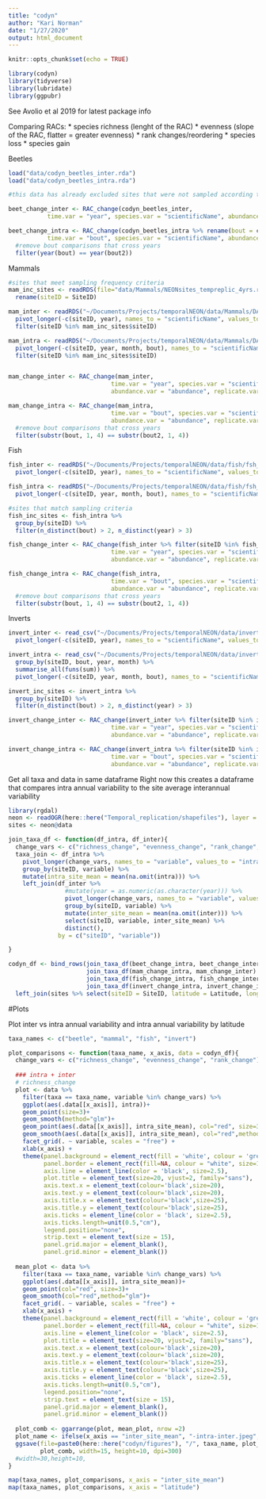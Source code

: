 ```yaml
---
title: "codyn"
author: "Kari Norman"
date: "1/27/2020"
output: html_document
---
```


```r
knitr::opts_chunk$set(echo = TRUE)
```

```r
library(codyn)
library(tidyverse) 
library(lubridate)
library(ggpubr)
```

See Avolio et al 2019 for latest package info

Comparing RACs:
* species richness (lenght of the RAC) 
* evenness (slope of the RAC, flatter = greater evenness)
* rank changes/reordering
* species loss
* species gain

Beetles
```r
load("data/codyn_beetles_inter.rda")
load("data/codyn_beetles_intra.rda")

#this data has already excluded sites that were not sampled according to our cutoff (four years of data with at least 3 replicates in a year)

beet_change_inter <- RAC_change(codyn_beetles_inter, 
           time.var = "year", species.var = "scientificName", abundance.var = "cpue", replicate.var = "siteID")

beet_change_intra <- RAC_change(codyn_beetles_intra %>% rename(bout = collectDate),
           time.var = "bout", species.var = "scientificName", abundance.var = "cpue", replicate.var = "siteID") %>%
  #remove bout comparisons that cross years
  filter(year(bout) == year(bout2))
```

Mammals
```r
#sites that meet sampling frequency criteria 
mam_inc_sites <- readRDS(file="data/Mammals/NEONsites_tempreplic_4yrs.rds") %>% 
  rename(siteID = SiteID)

mam_inter <- readRDS("~/Documents/Projects/temporalNEON/data/Mammals/DATA_mammals_abs-abund-inter.rds") %>%
  pivot_longer(-c(siteID, year), names_to = "scientificName", values_to = "abundance") %>%
  filter(siteID %in% mam_inc_sites$siteID)

mam_intra <- readRDS("~/Documents/Projects/temporalNEON/data/Mammals/DATA_mammals_abs-abund-intra.rds") %>%
  pivot_longer(-c(siteID, year, month, bout), names_to = "scientificName", values_to = "abundance") %>%
  filter(siteID %in% mam_inc_sites$siteID)


mam_change_inter <- RAC_change(mam_inter, 
                             time.var = "year", species.var = "scientificName",
                             abundance.var = "abundance", replicate.var = "siteID")

mam_change_intra <- RAC_change(mam_intra, 
                             time.var = "bout", species.var = "scientificName",
                             abundance.var = "abundance", replicate.var = "siteID") %>%
  #remove bout comparisons that cross years
  filter(substr(bout, 1, 4) == substr(bout2, 1, 4))
```

Fish
```r
fish_inter <- readRDS("~/Documents/Projects/temporalNEON/data/fish/fsh_BAT_inter.rds") %>%
  pivot_longer(-c(siteID, year), names_to = "scientificName", values_to = "abundance")

fish_intra <- readRDS("~/Documents/Projects/temporalNEON/data/fish/fsh_BAT_intra.rds") %>%
  pivot_longer(-c(siteID, year, month, bout), names_to = "scientificName", values_to = "abundance")

#sites that match sampling criteria
fish_inc_sites <- fish_intra %>% 
  group_by(siteID) %>% 
  filter(n_distinct(bout) > 2, n_distinct(year) > 3)

fish_change_inter <- RAC_change(fish_inter %>% filter(siteID %in% fish_inc_sites$siteID), 
                             time.var = "year", species.var = "scientificName",
                             abundance.var = "abundance", replicate.var = "siteID")

fish_change_intra <- RAC_change(fish_intra, 
                             time.var = "bout", species.var = "scientificName",
                             abundance.var = "abundance", replicate.var = "siteID") %>%
  #remove bout comparisons that cross years
  filter(substr(bout, 1, 4) == substr(bout2, 1, 4))
```

Inverts
```r
invert_inter <- read_csv("~/Documents/Projects/temporalNEON/data/inverts/inverts_table_year_BAT.csv") %>%
  pivot_longer(-c(siteID, year), names_to = "scientificName", values_to = "abundance")

invert_intra <- read_csv("~/Documents/Projects/temporalNEON/data/inverts/inverts_table_bout_BAT.csv") %>%
  group_by(siteID, bout, year, month) %>%
  summarise_all(funs(sum)) %>%
  pivot_longer(-c(siteID, year, month, bout), names_to = "scientificName", values_to = "abundance")

invert_inc_sites <- invert_intra %>% 
  group_by(siteID) %>% 
  filter(n_distinct(bout) > 2, n_distinct(year) > 3)

invert_change_inter <- RAC_change(invert_inter %>% filter(siteID %in% invert_inc_sites$siteID),
                             time.var = "year", species.var = "scientificName",
                             abundance.var = "abundance", replicate.var = "siteID")

invert_change_intra <- RAC_change(invert_intra %>% filter(siteID %in% invert_inc_sites$siteID),
                             time.var = "bout", species.var = "scientificName",
                             abundance.var = "abundance", replicate.var = "siteID")
```

Get all taxa and data in same dataframe
Right now this creates a dataframe that compares intra annual variability to the site average interannual variability
```r
library(rgdal)
neon <- readOGR(here::here("Temporal_replication/shapefiles"), layer = "NEON_Field_Sites")
sites <- neon@data

join_taxa_df <- function(df_intra, df_inter){
  change_vars <- c("richness_change", "evenness_change", "rank_change", "gains", "losses")
  taxa_join <- df_intra %>%
    pivot_longer(change_vars, names_to = "variable", values_to = "intra") %>% 
    group_by(siteID, variable) %>%
    mutate(intra_site_mean = mean(na.omit(intra))) %>%
    left_join(df_inter %>% 
                #mutate(year = as.numeric(as.character(year))) %>%
                pivot_longer(change_vars, names_to = "variable", values_to = "inter") %>%
                group_by(siteID, variable) %>% 
                mutate(inter_site_mean = mean(na.omit(inter))) %>%
                select(siteID, variable, inter_site_mean) %>%
                distinct(), 
              by = c("siteID", "variable"))

}

codyn_df <- bind_rows(join_taxa_df(beet_change_intra, beet_change_inter) %>% mutate(taxa = "beetle"),
                      join_taxa_df(mam_change_intra, mam_change_inter) %>% mutate(taxa = "mammal"),
                      join_taxa_df(fish_change_intra, fish_change_inter) %>% mutate(taxa = "fish"),
                      join_taxa_df(invert_change_intra, invert_change_inter) %>% mutate(taxa = "invert")) %>%
  left_join(sites %>% select(siteID = SiteID, latitude = Latitude, longitude = Longitude), by = "siteID")
```

#Plots 

Plot inter vs intra annual variability and intra annual variability by latitude
```r
taxa_names <- c("beetle", "mammal", "fish", "invert")

plot_comparisons <- function(taxa_name, x_axis, data = codyn_df){
  change_vars <- c("richness_change", "evenness_change", "rank_change")
  
  ### intra + inter
  # richness_change
  plot <- data %>%
    filter(taxa == taxa_name, variable %in% change_vars) %>%
    ggplot(aes(.data[[x_axis]], intra))+
    geom_point(size=3)+
    geom_smooth(method="glm")+
    geom_point(aes(.data[[x_axis]], intra_site_mean), col="red", size=3)+
    geom_smooth(aes(.data[[x_axis]], intra_site_mean), col="red",method="glm")+
    facet_grid(. ~ variable, scales = "free") +
    xlab(x_axis) +
    theme(panel.background = element_rect(fill = 'white', colour = 'grey85'),
          panel.border = element_rect(fill=NA, colour = "white", size=1),
          axis.line = element_line(color = 'black', size=2.5),
          plot.title = element_text(size=20, vjust=2, family="sans"),
          axis.text.x = element_text(colour='black',size=20),
          axis.text.y = element_text(colour='black',size=20),
          axis.title.x = element_text(colour='black',size=25),
          axis.title.y = element_text(colour='black',size=25),
          axis.ticks = element_line(color = 'black', size=2.5),
          axis.ticks.length=unit(0.5,"cm"),
          legend.position="none",
          strip.text = element_text(size = 15),
          panel.grid.major = element_blank(),
          panel.grid.minor = element_blank())
  
  mean_plot <- data %>%
    filter(taxa == taxa_name, variable %in% change_vars) %>%
    ggplot(aes(.data[[x_axis]], intra_site_mean))+
    geom_point(col="red", size=3)+
    geom_smooth(col="red",method="glm")+
    facet_grid(. ~ variable, scales = "free") +
    xlab(x_axis) +
    theme(panel.background = element_rect(fill = 'white', colour = 'grey85'),
          panel.border = element_rect(fill=NA, colour = "white", size=1),
          axis.line = element_line(color = 'black', size=2.5),
          plot.title = element_text(size=20, vjust=2, family="sans"),
          axis.text.x = element_text(colour='black',size=20),
          axis.text.y = element_text(colour='black',size=20),
          axis.title.x = element_text(colour='black',size=25),
          axis.title.y = element_text(colour='black',size=25),
          axis.ticks = element_line(color = 'black', size=2.5),
          axis.ticks.length=unit(0.5,"cm"),
          legend.position="none",
          strip.text = element_text(size = 15),
          panel.grid.major = element_blank(),
          panel.grid.minor = element_blank())
  
  plot_comb <- ggarrange(plot, mean_plot, nrow =2)
  plot_name <- ifelse(x_axis == "inter_site_mean", "-intra-inter.jpeg", "-latitude.jpeg")
  ggsave(file=paste0(here::here("codyn/figures"), "/", taxa_name, plot_name),
         plot_comb, width=15, height=10, dpi=300)
  #width=30,height=10, 
}

map(taxa_names, plot_comparisons, x_axis = "inter_site_mean")
map(taxa_names, plot_comparisons, x_axis = "latitude")
```
